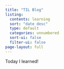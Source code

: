 ```yaml
---
title: "TIL Blog"
listing:
  contents: learning
  sort: "date desc"
  type: default
  categories: unnumbered
  sort-ui: false
  filter-ui: false
page-layout: full
---
```


Today I learned!